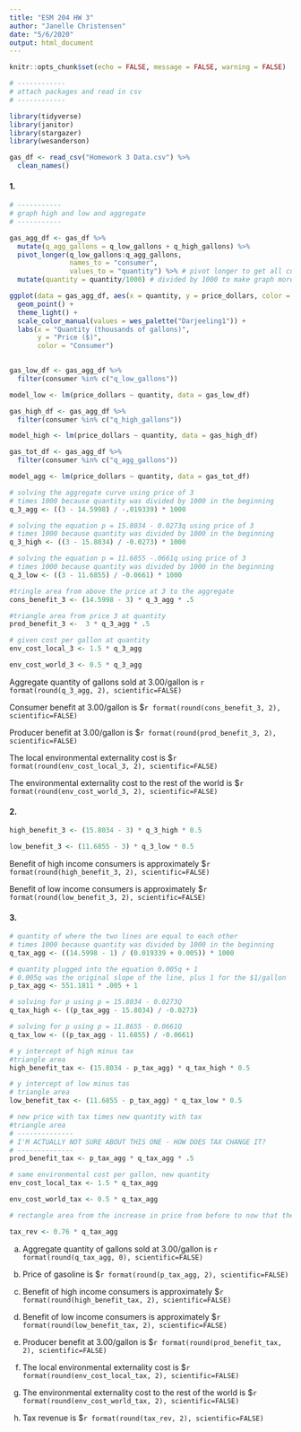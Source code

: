 ```yaml
---
title: "ESM 204 HW 3"
author: "Janelle Christensen"
date: "5/6/2020"
output: html_document
---
```


```r
knitr::opts_chunk$set(echo = FALSE, message = FALSE, warning = FALSE)
```

```r

# ------------
# attach packages and read in csv
# ------------

library(tidyverse)
library(janitor)
library(stargazer)
library(wesanderson)

gas_df <- read_csv("Homework 3 Data.csv") %>% 
  clean_names()

```

#### 1.

```r

# -----------
# graph high and low and aggregate
# -----------

gas_agg_df <- gas_df %>% 
  mutate(q_agg_gallons = q_low_gallons + q_high_gallons) %>% 
  pivot_longer(q_low_gallons:q_agg_gallons,
               names_to = "consumer",
               values_to = "quantity") %>% # pivot longer to get all curved on one graph
  mutate(quantity = quantity/1000) # divided by 1000 to make graph more readable

ggplot(data = gas_agg_df, aes(x = quantity, y = price_dollars, color = consumer)) +
  geom_point() +
  theme_light() +
  scale_color_manual(values = wes_palette("Darjeeling1")) +
  labs(x = "Quantity (thousands of gallons)",
       y = "Price ($)",
       color = "Consumer")
  

```

```r

gas_low_df <- gas_agg_df %>% 
  filter(consumer %in% c("q_low_gallons"))

model_low <- lm(price_dollars ~ quantity, data = gas_low_df)

gas_high_df <- gas_agg_df %>% 
  filter(consumer %in% c("q_high_gallons"))

model_high <- lm(price_dollars ~ quantity, data = gas_high_df)

gas_tot_df <- gas_agg_df %>% 
  filter(consumer %in% c("q_agg_gallons"))

model_agg <- lm(price_dollars ~ quantity, data = gas_tot_df)

# solving the aggregate curve using price of 3
# times 1000 because quantity was divided by 1000 in the beginning
q_3_agg <- ((3 - 14.5998) / -.019339) * 1000

# solving the equation p = 15.8034 - 0.0273q using price of 3
# times 1000 because quantity was divided by 1000 in the beginning
q_3_high <- ((3 - 15.8034) / -0.0273) * 1000

# solving the equation p = 11.6855 -.0661q using price of 3
# times 1000 because quantity was divided by 1000 in the beginning
q_3_low <- ((3 - 11.6855) / -0.0661) * 1000

#tringle area from above the price at 3 to the aggregate 
cons_benefit_3 <- (14.5998 - 3) * q_3_agg * .5

#triangle area from price 3 at quantity
prod_benefit_3 <-  3 * q_3_agg * .5

# given cost per gallon at quantity
env_cost_local_3 <- 1.5 * q_3_agg

env_cost_world_3 <- 0.5 * q_3_agg

```

Aggregate quantity of gallons sold at 3.00/gallon is `r format(round(q_3_agg, 2), scientific=FALSE)`

Consumer benefit at 3.00/gallon is $`r format(round(cons_benefit_3, 2), scientific=FALSE)`

Producer benefit at 3.00/gallon is $`r format(round(prod_benefit_3, 2), scientific=FALSE)`

The local environmental externality cost is $`r format(round(env_cost_local_3, 2), scientific=FALSE)`

The environmental externality cost to the rest of the world is $`r format(round(env_cost_world_3, 2), scientific=FALSE)`

#### 2. 

```r

high_benefit_3 <- (15.8034 - 3) * q_3_high * 0.5

low_benefit_3 <- (11.6855 - 3) * q_3_low * 0.5

```

Benefit of high income consumers is approximately $`r format(round(high_benefit_3, 2), scientific=FALSE)`

Benefit of low income consumers is approximately $`r format(round(low_benefit_3, 2), scientific=FALSE)`

#### 3.

```r
# quantity of where the two lines are equal to each other
# times 1000 because quantity was divided by 1000 in the beginning
q_tax_agg <- ((14.5998 - 1) / (0.019339 + 0.005)) * 1000

# quantity plugged into the equation 0.005q + 1
# 0.005q was the original slope of the line, plus 1 for the $1/gallon
p_tax_agg <- 551.1811 * .005 + 1

# solving for p using p = 15.8034 - 0.0273Q
q_tax_high <- ((p_tax_agg - 15.8034) / -0.0273)

# solving for p using p = 11.8655 - 0.0661Q
q_tax_low <- ((p_tax_agg - 11.6855) / -0.0661)

# y intercept of high minus tax
#triangle area
high_benefit_tax <- (15.8034 - p_tax_agg) * q_tax_high * 0.5

# y intercept of low minus tas
# triangle area
low_benefit_tax <- (11.6855 - p_tax_agg) * q_tax_low * 0.5

# new price with tax times new quantity with tax
#triangle area
# --------------
# I'M ACTUALLY NOT SURE ABOUT THIS ONE - HOW DOES TAX CHANGE IT?
# --------------
prod_benefit_tax <- p_tax_agg * q_tax_agg * .5

# same environmental cost per gallon, new quantity
env_cost_local_tax <- 1.5 * q_tax_agg

env_cost_world_tax <- 0.5 * q_tax_agg

# rectangle area from the increase in price from before to now that the tax exists

tax_rev <- 0.76 * q_tax_agg


```

a. Aggregate quantity of gallons sold at 3.00/gallon is `r format(round(q_tax_agg, 0), scientific=FALSE)`

b. Price of gasoline is $`r format(round(p_tax_agg, 2), scientific=FALSE)`

c. Benefit of high income consumers is approximately $`r format(round(high_benefit_tax, 2), scientific=FALSE)`

d. Benefit of low income consumers is approximately $`r format(round(low_benefit_tax, 2), scientific=FALSE)`

e. Producer benefit at 3.00/gallon is $`r format(round(prod_benefit_tax, 2), scientific=FALSE)`

f. The local environmental externality cost is $`r format(round(env_cost_local_tax, 2), scientific=FALSE)`

g. The environmental externality cost to the rest of the world is $`r format(round(env_cost_world_tax, 2), scientific=FALSE)`

h. Tax revenue is $`r format(round(tax_rev, 2), scientific=FALSE)`

